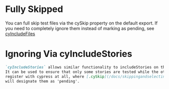 
# Fully Skipped

You can full skip test files via the cySkip property on the default export.
If you need to completely ignore them instead of marking as pending, see
[cyIncludeFiles](/docs/ignoring-via-cyincludestories--not-skipped-function)

<Canvas>
  <Story id="skippingandselecting-fullyskipped--skipped" />
</Canvas>

<Canvas>
  <Story id="skippingandselecting-fullyskipped--another" />
</Canvas>

# Ignoring Via cyIncludeStories

```md
`cyIncludeStories` allows similar functionality to includeStories on the default export.
It can be used to ensure that only some stories are tested while the others don't
register with cypress at all, where [.cySkip](/docs/skippingandselecting-fullyskipped--skipped)
will designate them as 'pending'.
```
